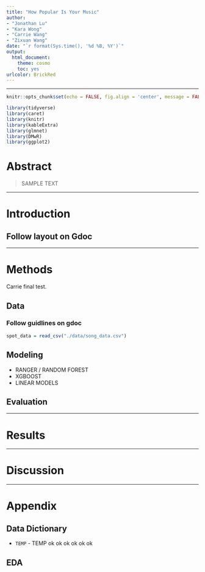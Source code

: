 ```yaml
---
title: "How Popular Is Your Music"
author: 
- "Jonathan Lu"
- "Kara Wong"
- "Carrie Wang"
- "Zixuan Wang"
date: "`r format(Sys.time(), '%d %B, %Y')`"
output:
  html_document: 
    theme: cosmo
    toc: yes
urlcolor: BrickRed
---
```


***


```r
knitr::opts_chunk$set(echo = FALSE, fig.align = 'center', message = FALSE, warning = FALSE)
```

```r
library(tidyverse)
library(caret)
library(knitr)
library(kableExtra)
library(glmnet)
library(DMwR)
library(ggplot2)
```

# Abstract

> SAMPLE TEXT

***

# Introduction

## Follow layout on Gdoc

***

# Methods
Carrie final test. 

## Data

### Follow guidlines on gdoc

```r
spot_data = read_csv("./data/song_data.csv")
```

## Modeling

- RANGER / RANDOM FOREST
- XGBOOST
- LINEAR MODELS


## Evaluation


***

# Results


***

# Discussion

***

# Appendix

## Data Dictionary

- `TEMP` - TEMP ok ok ok ok ok ok 


## EDA

```r

```

